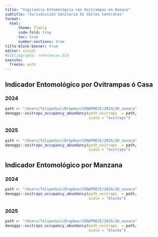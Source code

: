 ```yaml
---
title: "Vigilancia Entomológica con Ovitrampas en Oaxaca"
subtitle: "Jurisdicción Sanitaria 01 Valles Centrales"
format: 
  html:
      theme: flatly
      code-fold: true
      toc: true
      number-sections: true
title-block-banner: true
editor: visual
#bibliography: references.bib
execute:
  freeze: auto
---
```




## Indicador Entomológico por Ovitrampas ó Casa

### 2024
```r
path <- "/Users/felipedzul/Dropbox/CENAPRECE/2024/20_oaxaca"
deneggs::ovitraps_occupancy_abundancy(path_ovitraps  = path,
                                      scale = "ovitraps")
```


### 2025
```r
path <- "/Users/felipedzul/Dropbox/CENAPRECE/2025/20_oaxaca"
deneggs::ovitraps_occupancy_abundancy(path_ovitraps  = path,
                                      scale = "ovitraps")
```



## Indicador Entomológico por Manzana

### 2024
```r
path <- "/Users/felipedzul/Dropbox/CENAPRECE/2024/20_oaxaca"
deneggs::ovitraps_occupancy_abundancy(path_ovitraps  = path,
                                      scale = "blocks")
```


### 2025
```r
path <- "/Users/felipedzul/Dropbox/CENAPRECE/2025/20_oaxaca"
deneggs::ovitraps_occupancy_abundancy(path_ovitraps  = path,
                                      scale = "blocks")
```